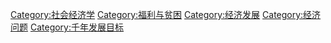 {{Commonscat|Poverty}}

[[Category:社会经济学|Category:社会经济学]]
[[Category:福利与贫困|Category:福利与贫困]]
[[Category:经济发展|Category:经济发展]]
[[Category:经济问题|Category:经济问题]]
[[Category:千年发展目标|Category:千年发展目标]]
